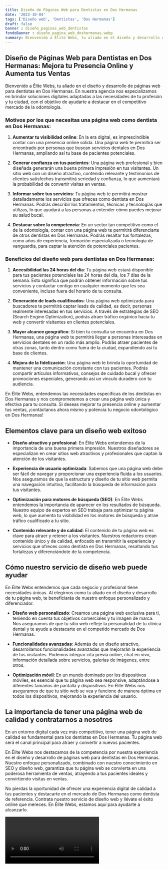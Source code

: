 ```yaml
---
title: Diseño de Páginas Web para Dentistas en Dos Hermanas
date: '2023-10-04'
tags: ['Diseño web', 'Dentistas', 'Dos Hermanas']
draft: false
banner : diseño_paginas_web_dentistas
fondoBanner : diseño_pagina_web_doshermanas.webp
summary: Bienvenido a Élite Webs, tu aliado en el diseño y desarrollo de páginas web para dentistas en Dos Hermanas. En nuestra agencia nos especializamos en brindar soluciones digitales adaptadas a las necesidades de tu profesión y tu ciudad, con el objetivo de ayudarte a destacar en el competitivo mercado de la odontología.
---
```


## Diseño de Páginas Web para Dentistas en Dos Hermanas: Mejora tu Presencia Online y Aumenta tus Ventas

Bienvenido a Élite Webs, tu aliado en el diseño y desarrollo de páginas web para dentistas en Dos Hermanas. En nuestra agencia nos especializamos en brindar soluciones digitales adaptadas a las necesidades de tu profesión y tu ciudad, con el objetivo de ayudarte a destacar en el competitivo mercado de la odontología.

### Motivos por los que necesitas una página web como dentista en Dos Hermanas:

1. **Aumentar tu visibilidad online**: En la era digital, es imprescindible contar con una presencia online sólida. Una página web te permitirá ser encontrado por personas que buscan servicios dentales en Dos Hermanas, ampliando así tu base de pacientes potenciales.

2. **Generar confianza en tus pacientes**: Una página web profesional y bien diseñada generarán una buena primera impresión en tus visitantes. Un sitio web con un diseño atractivo, contenido relevante y testimonios de clientes satisfechos transmitirá seriedad y confianza, lo que aumentará la probabilidad de convertir visitas en ventas.

3. **Informar sobre tus servicios**: Tu página web te permitirá mostrar detalladamente los servicios que ofreces como dentista en Dos Hermanas. Podrás describir los tratamientos, técnicas y tecnologías que utilizas, lo que ayudará a las personas a entender cómo puedes mejorar su salud bucal.

4. **Destacar sobre la competencia**: En un sector tan competitivo como el de la odontología, contar con una página web te permitirá diferenciarte de otros dentistas en Dos Hermanas. Podrás resaltar tus fortalezas, como años de experiencia, formación especializada o tecnología de vanguardia, para captar la atención de potenciales pacientes.

### Beneficios del diseño web para dentistas en Dos Hermanas:

1. **Accesibilidad las 24 horas del día**: Tu página web estará disponible para tus pacientes potenciales las 24 horas del día, los 7 días de la semana. Esto significa que podrán obtener información sobre tus servicios y contactar contigo en cualquier momento que les sea conveniente, incluso fuera del horario de tu consulta.

2. **Generación de leads cualificados**: Una página web optimizada para buscadores te permitirá captar leads de calidad, es decir, personas realmente interesadas en tus servicios. A través de estrategias de SEO (Search Engine Optimization), podrás atraer tráfico orgánico hacia tu web y convertir visitantes en clientes potenciales.

3. **Mayor alcance geográfico**: Si bien tu consulta se encuentra en Dos Hermanas, una página web te permitirá llegar a personas interesadas en servicios dentales en un radio más amplio. Podrás atraer pacientes de otras zonas, tanto dentro como fuera de la ciudad, expandiendo así tu base de clientes.

4. **Mejora de la fidelización**: Una página web te brinda la oportunidad de mantener una comunicación constante con tus pacientes. Podrás compartir artículos informativos, consejos de cuidado bucal y ofrecer promociones especiales, generando así un vínculo duradero con tu audiencia.

En Élite Webs, entendemos las necesidades específicas de los dentistas en Dos Hermanas y nos comprometemos a crear una página web única y efectiva para tu consulta. Si deseas mejorar tu presencia online y aumentar tus ventas, ¡contáctanos ahora mismo y potencia tu negocio odontológico en Dos Hermanas!

<GifSeo />

<Cta />

## Elementos clave para un diseño web exitoso

- **Diseño atractivo y profesional**: En Élite Webs entendemos de la importancia de una buena primera impresión. Nuestros diseñadores se especializan en crear sitios web atractivos y profesionales que captan la atención de los visitantes.

- **Experiencia de usuario optimizada**: Sabemos que una página web debe ser fácil de navegar y proporcionar una experiencia fluida a los usuarios. Nos aseguramos de que la estructura y diseño de tu sitio web permita una navegación intuitiva, facilitando la búsqueda de información para tus visitantes.

- **Optimización para motores de búsqueda (SEO)**: En Élite Webs entendemos la importancia de aparecer en los resultados de búsqueda. Nuestro equipo de expertos en SEO trabaja para optimizar tu página web, lo que aumenta tu visibilidad en los motores de búsqueda y atrae tráfico cualificado a tu sitio.

- **Contenido relevante y de calidad**: El contenido de tu página web es clave para atraer y retener a los visitantes. Nuestros redactores crean contenido único y de calidad, enfocado en transmitir la experiencia y servicios que ofreces como dentista en Dos Hermanas, resaltando tus fortalezas y diferenciándote de la competencia.

## Cómo nuestro servicio de diseño web puede ayudar

En Élite Webs entendemos que cada negocio y profesional tiene necesidades únicas. Al elegirnos como tu aliado en el diseño y desarrollo de tu página web, te beneficiarás de nuestro enfoque personalizado y diferenciador. 

- **Diseño web personalizado**: Creamos una página web exclusiva para ti, teniendo en cuenta tus objetivos comerciales y tu imagen de marca. Nos aseguramos de que tu sitio web refleje la personalidad de tu clínica dental y te ayude a destacarte en el competido mercado de Dos Hermanas.

- **Funcionalidades avanzadas**: Además de un diseño atractivo, desarrollamos funcionalidades avanzadas que mejorarán la experiencia de tus visitantes. Podemos integrar cita previa online, chat en vivo, información detallada sobre servicios, galerías de imágenes, entre otros.

- **Optimización móvil**: En un mundo dominado por los dispositivos móviles, es esencial que tu página web sea responsive, adaptándose a diferentes tamaños de pantalla y dispositivos. En Élite Webs nos aseguramos de que tu sitio web se vea y funcione de manera óptima en todos los dispositivos, mejorando la experiencia del usuario.

## La importancia de tener una página web de calidad y contratarnos a nosotros

En un entorno digital cada vez más competitivo, tener una página web de calidad es fundamental para los dentistas en Dos Hermanas. Tu página web será el canal principal para atraer y convertir a nuevos pacientes.

En Élite Webs nos destacamos de la competencia por nuestra experiencia en el diseño y desarrollo de páginas web para dentistas en Dos Hermanas. Nuestro enfoque personalizado, combinado con nuestro conocimiento en SEO y diseño web, garantiza que tu página web se convierta en una poderosa herramienta de ventas, atrayendo a tus pacientes ideales y convirtiendo visitas en ventas.

No pierdas la oportunidad de ofrecer una experiencia digital de calidad a tus pacientes y destacarte en el mercado de Dos Hermanas como dentista de referencia. Contrata nuestro servicio de diseño web y llévate el éxito online que mereces. En Élite Webs, estamos aquí para ayudarte a alcanzarlo.

<Video />

<CtaBot job='Dentistas' city='Dos Hermanas'/>

<Gmaps query='Dos Hermanas+españa+maps' />